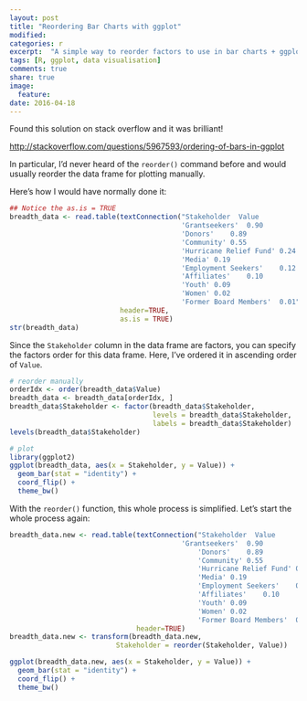 ```yaml
---
layout: post
title: "Reordering Bar Charts with ggplot"
modified:
categories: r
excerpt:  "A simple way to reorder factors to use in bar charts + ggplot."
tags: [R, ggplot, data visualisation]
comments: true
share: true
image:
  feature:
date: 2016-04-18
---
```

  
Found this solution on stack overflow and it was brilliant!
  
[http://stackoverflow.com/questions/5967593/ordering-of-bars-in-ggplot](http://stackoverflow.com/questions/5967593/ordering-of-bars-in-ggplot)

In particular, I'd never heard of the `reorder()` command before and would 
usually reorder the data frame for plotting manually.

Here's how I would have normally done it:
  
```r
## Notice the as.is = TRUE
breadth_data <- read.table(textConnection("Stakeholder  Value
                                          'Grantseekers'  0.90
                                          'Donors'    0.89
                                          'Community' 0.55
                                          'Hurricane Relief Fund' 0.24
                                          'Media' 0.19
                                          'Employment Seekers'    0.12
                                          'Affiliates'    0.10
                                          'Youth' 0.09
                                          'Women' 0.02
                                          'Former Board Members'  0.01"), 
                           header=TRUE, 
                           as.is = TRUE)
str(breadth_data)
```

Since the `Stakeholder` column in the data frame are factors, you can specify 
the factors order for this data frame. Here, I've ordered it in ascending order 
of `Value`.

```r
# reorder manually
orderIdx <- order(breadth_data$Value)
breadth_data <- breadth_data[orderIdx, ]
breadth_data$Stakeholder <- factor(breadth_data$Stakeholder,
                                   levels = breadth_data$Stakeholder,
                                   labels = breadth_data$Stakeholder)
levels(breadth_data$Stakeholder)

# plot
library(ggplot2)
ggplot(breadth_data, aes(x = Stakeholder, y = Value)) + 
  geom_bar(stat = "identity") +
  coord_flip() +
  theme_bw()
```

With the `reorder()` function, this whole process is simplified.  Let's start the whole 
process again:

```r
breadth_data.new <- read.table(textConnection("Stakeholder  Value
                                          'Grantseekers'  0.90
                                              'Donors'    0.89
                                              'Community' 0.55
                                              'Hurricane Relief Fund' 0.24
                                              'Media' 0.19
                                              'Employment Seekers'    0.12
                                              'Affiliates'    0.10
                                              'Youth' 0.09
                                              'Women' 0.02
                                              'Former Board Members'  0.01"), 
                               header=TRUE)
breadth_data.new <- transform(breadth_data.new,
                          Stakeholder = reorder(Stakeholder, Value))

ggplot(breadth_data.new, aes(x = Stakeholder, y = Value)) +
  geom_bar(stat = "identity") +
  coord_flip() +
  theme_bw()


```

